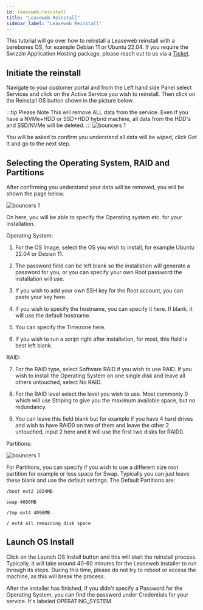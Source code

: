 ```yaml
---
id: leaseweb-reinstall
title: "Leaseweb Reinstall"
sidebar_label: "Leaseweb Reinstall"
---
```


This tutorial will go over how to reinstall a Leaseweb reinstall with a barebones OS, for example Debian 11 or Ubuntu 22.04. If you require the Swizzin Application Hosting package, please reach out to us via a [Ticket](https://my.hostingby.design/submitticket.php).

## Initiate the reinstall

Navigate to your customer portal and from the Left hand side Panel select Services and click on the Active Service you wish to reinstall. Then click on the Reinstall OS button shown in the picture below.

:::tip Please Note 
This will remove ALL data from the service. Even if you have a NVMe+HDD or SSD+HDD hybrid machine, all data from the HDD's and SSD/NVMe will be deleted.
:::
![bouncers 1](../../assets/leaseweb_reinstall_pic1.png)

You will be asked to confirm you understand all data will be wiped, click Got It and go to the next step.

## Selecting the Operating System, RAID and Partitions

After confirming you understand your data will be removed, you will be shown the page below.

![bouncers 1](../../assets/leaseweb_reinstall_pic3.png)

On here, you will be able to specify the Operating system etc. for your installation. 

Operating System:

1. For the OS Image, select the OS you wish to install, for example Ubuntu 22.04 or Debian 11.

2. The password field can be left blank so the installation will generate a password for you, or you can specify your own Root password the installation will use.

3. If you wish to add your own SSH key for the Root account, you can paste your key here.

4. If you wish to specify the hostname, you can specify it here. If blank, it will use the default hostname.

5. You can specify the Timezone here.

6. If you wish to run a script right after installation, for most, this field is best left blank.

RAID:

7. For the RAID type, select Software RAID if you wish to use RAID. If you wish to install the Operating System on one single disk and leave all others untouched, select No RAID.

8. For the RAID level select the level you wish to use. Most commonly 0 which will use Striping to give you the maximum available space, but no redundancy.

9. You can leave this field blank but for example if you have 4 hard drives and wish to have RAID0 on two of them and leave the other 2 untouched, input 2 here and it will use the first two disks for RAID0.

Partitions:

![bouncers 1](../../assets/Partitions.png)

For Partitions, you can specify if you wish to use a different size root partition for example or less space for Swap. Typically you can just leave these blank and use the default settings. 
The Default Partitions are:

```
/boot ext2 1024MB

swap 4096MB

/tmp ext4 4096MB

/ ext4 all remaining disk space
```

## Launch OS Install

Click on the Launch OS Install button and this will start the reinstall process. Typically, it will take around 40-60 minutes for the Leaseweb installer to run through its steps. During this time, please do not try to reboot or access the machine, as this will break the process.

After the installer has finished, if you didn't specify a Password for the Operating System, you can find the password under Credentials for your service. It's labeled OPERATING_SYSTEM.
